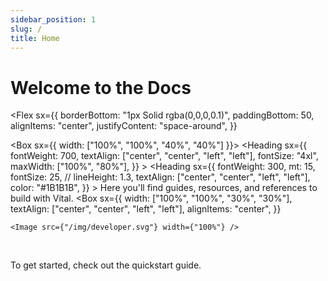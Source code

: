 ```yaml
---
sidebar_position: 1
slug: /
title: Home
---
```



# Welcome to the Docs

<Flex
  sx={{
    borderBottom: "1px Solid rgba(0,0,0,0.1)",
    paddingBottom: 50,
    alignItems: "center",
    justifyContent: "space-around",
  }}
>
  <Box sx={{ width: ["100%", "100%", "40%", "40%"] }}>
    <Box>
      <Heading
        sx={{
          fontWeight: 700,
          textAlign: ["center", "center", "left", "left"],
          fontSize: "4xl",
          maxWidth: ["100%", "80%"],
        }}
      ></Heading>
      <Heading
        sx={{
          fontWeight: 300,
          mt: 15,
          fontSize: 25,
          // lineHeight: 1.3,
          textAlign: ["center", "center", "left", "left"],
          color: "#1B1B1B",
        }}
      >
        Here you'll find guides, resources, and references to build with Vital.
      </Heading>
    </Box>
  </Box>
  <Box
    sx={{
      width: ["100%", "100%", "30%", "30%"],
      textAlign: ["center", "center", "left", "left"],
      alignItems: "center",
    }}
  >
    <Image src={"/img/developer.svg"} width={"100%"} />
  </Box>
</Flex>

<br />

To get started, check out the quickstart guide.
